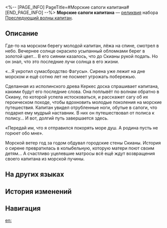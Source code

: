 <%-- [PAGE_INFO]
PageTitle=#Морские сапоги капитана#
[END_PAGE_INFO] --%>
{{Реликвия Инфобокс
|id          = 61264
|Изображение = Предмет Морские сапоги капитана.png
|Набор       = Преследующий волны капитан
|Предмет     = Ноги
|Упоминания  = 
}}
{{Описание|Барашки волн распускаются под сапогами капитана. Пусть он ушёл навсегда, но прибой приносит его благословение.}}
'''Морские сапоги капитана''' — [[реликвия]] набора [[Преследующий волны капитан]].

==Описание==
Где-то на морском берегу молодой капитан, лёжа на спине, смотрел в небо. Вечернее солнце окрасило усыпанный обломками берег в золотой цвет... В его сиянии казалось, что до Скианы рукой подать. Но он знал, что это последние лучи солнца в его жизни.

«...Я укротил сумасбродство Фагусы». Сирена уже лежит на дне морском и ещё сотню лет не посмеет угрожать побережью.

Сделанная из исполинского древа Керкес доска спрашивает капитана, какими будут его последние слова. Она поплывёт по волнам обратно в Скиану, по которой успела истосковаться, и расскажет сагу об их героическом походе, чтобы вдохновить молодые поколения на морские путешествия. Капитан увидел отрубленные ноги, обутые в сапоги, что подарил ему мудрый наставник. В них он путешествовал от полиса к полису... И вот, долгий путь завершается здесь.

«Передай им, что я отправился покорять море душ. А родина пусть не горюет обо мне».

Морской ветер год за годом обдувал городские стены Скианы. История о сирене превратилась в колыбельную, которую матери поют своим детям... А счастливо уцелевшие матросы всё ещё ждут возвращения своего капитана из морской пучины.

==На других языках==
{{На других языках
|en   = Captain's Tidal Boots
|zhs  = 船长的踏浪游靴
|zht  = 船長的踏浪遊靴
|ja   = {{Rubi|船長|せんちょう}}の{{Rubi|波踏|はとう}}ブーツ
|ko   = 선장의 파도타기 부츠
|es   = Botas andaolas del capitán
|fr   = Bottes foule-flots du capitaine
|ru   = Морские сапоги капитана
|th   = Captain's Tidal Boots
|vi   = Giày Đạp Sóng Của Thuyền Trưởng
|de   = Wellenreiterstiefel des Kapitäns
|id   = Captain's Tidal Boots
|pt   = Botas da Maré do Capitão
}}

==История изменений==
{{История изменений|3.5}}

==Навигация==
{{Набор Реликвий Навбокс|Преследующий волны капитан}}

[[en:]]